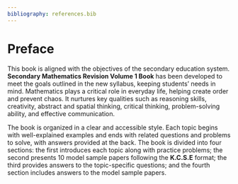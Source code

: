 ```yaml
---
bibliography: references.bib
---
```


# Preface {.unnumbered}

This book is aligned with the objectives of the secondary education system. **Secondary Mathematics Revision Volume 1 Book** has been developed to meet the goals outlined in the new syllabus, keeping students' needs in mind. Mathematics plays a critical role in everyday life, helping create order and prevent chaos. It nurtures key qualities such as reasoning skills, creativity, abstract and spatial thinking, critical thinking, problem-solving ability, and effective communication.

The book is organized in a clear and accessible style. Each topic begins with well-explained examples and ends with related questions and problems to solve, with answers provided at the back. The book is divided into four sections: the first introduces each topic along with practice problems; the second presents 10 model sample papers following the **K.C.S.E** format; the third provides answers to the topic-specific questions; and the fourth section includes answers to the model sample papers.
